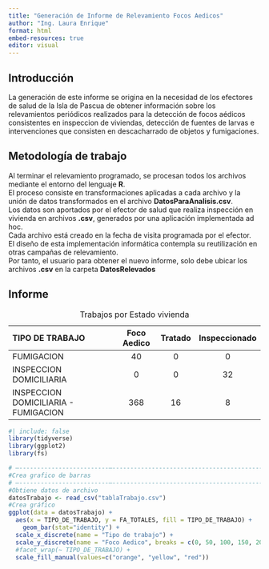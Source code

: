 ```yaml
---
title: "Generación de Informe de Relevamiento Focos Aedicos"
author: "Ing. Laura Enrique"
format: html
embed-resources: true
editor: visual
---
```


## Introducción

La generación de este informe se origina en la necesidad de los efectores de salud de la Isla de Pascua de obtener información sobre los relevamientos periódicos realizados para la detección de focos aédicos consistentes en inspeccion de viviendas, detección de fuentes de larvas e intervenciones que consisten en descacharrado de objetos y fumigaciones.

## Metodología de trabajo

Al terminar el relevamiento programado, se procesan todos los archivos mediante el entorno del lenguaje **R**.\
El proceso consiste en transformaciones aplicadas a cada archivo y la unión de datos transformados en el archivo **DatosParaAnalisis.csv**.\
Los datos son aportados por el efector de salud que realiza inspección en vivienda en archivos **.csv**, generados por una aplicación implementada ad hoc.\
Cada archivo está creado en la fecha de visita programada por el efector.\
El diseño de esta implementación informática contempla su reutilización en otras campañas de relevamiento.\
Por tanto, el usuario para obtener el nuevo informe, solo debe ubicar los archivos **.csv** en la carpeta **DatosRelevados**\

## Informe

| TIPO DE TRABAJO                      | Foco Aedico | Tratado | Inspeccionado |
|:-------------------------------------|:-----------:|:-------:|:-------------:|
| FUMIGACION                           |     40      |    0    |       0       |
| INSPECCION DOMICILIARIA              |      0      |    0    |      32       |
| INSPECCION DOMICILIARIA - FUMIGACION |     368     |   16    |       8       |

: Trabajos por Estado vivienda

```r
#| include: false
library(tidyverse)
library(ggplot2)
library(fs)
```

```r
# —-------------------------—---------------------------------------------------
#Crea grafico de barras
# —-------------------------—---------------------------------------------------
#Obtiene datos de archivo
datosTrabajo <- read_csv("tablaTrabajo.csv")
#Crea gráfico
ggplot(data = datosTrabajo) + 
  aes(x = TIPO_DE_TRABAJO, y = FA_TOTALES, fill = TIPO_DE_TRABAJO) +
    geom_bar(stat="identity") +
  scale_x_discrete(name = "Tipo de trabajo") + 
  scale_y_discrete(name = "Foco Aedico", breaks = c(0, 50, 100, 150, 200, 250, 300, 350,400)) + 
  #facet_wrap(~ TIPO_DE_TRABAJO) +
  scale_fill_manual(values=c("orange", "yellow", "red"))
```
